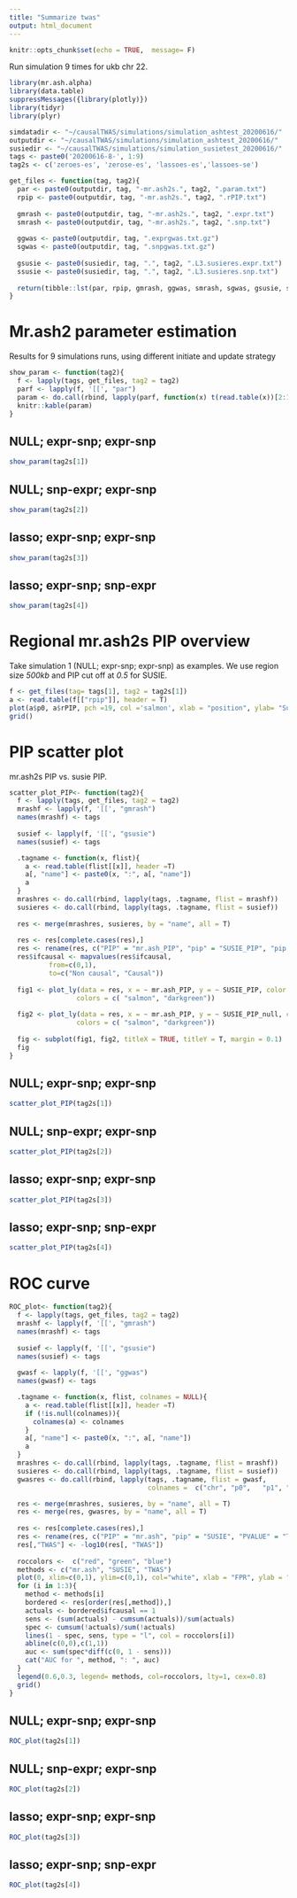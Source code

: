 ```yaml
---
title: "Summarize twas"
output: html_document
---
```


```r
knitr::opts_chunk$set(echo = TRUE,  message= F)
```

Run simulation 9 times for ukb chr 22. 

```r
library(mr.ash.alpha)
library(data.table)
suppressMessages({library(plotly)})
library(tidyr)
library(plyr)
```
```r
simdatadir <- "~/causalTWAS/simulations/simulation_ashtest_20200616/"
outputdir <- "~/causalTWAS/simulations/simulation_ashtest_20200616/"
susiedir <- "~/causalTWAS/simulations/simulation_susietest_20200616/"
tags <- paste0('20200616-8-', 1:9)
tag2s <- c('zeroes-es', 'zerose-es', 'lassoes-es','lassoes-se')
```

```r
get_files <- function(tag, tag2){
  par <- paste0(outputdir, tag, "-mr.ash2s.", tag2, ".param.txt")
  rpip <- paste0(outputdir, tag, "-mr.ash2s.", tag2, ".rPIP.txt")
  
  gmrash <- paste0(outputdir, tag, "-mr.ash2s.", tag2, ".expr.txt")
  smrash <- paste0(outputdir, tag, "-mr.ash2s.", tag2, ".snp.txt")   
  
  ggwas <- paste0(outputdir, tag, ".exprgwas.txt.gz")
  sgwas <- paste0(outputdir, tag, ".snpgwas.txt.gz")
  
  gsusie <- paste0(susiedir, tag, ".", tag2, ".L3.susieres.expr.txt")
  ssusie <- paste0(susiedir, tag, ".", tag2, ".L3.susieres.snp.txt")
  
  return(tibble::lst(par, rpip, gmrash, ggwas, smrash, sgwas, gsusie, ssusie))
}
```
# Mr.ash2 parameter estimation
Results for 9 simulations runs, using different initiate and update strategy
```r
show_param <- function(tag2){
  f <- lapply(tags, get_files, tag2 = tag2)
  parf <- lapply(f, '[[', "par")
  param <- do.call(rbind, lapply(parf, function(x) t(read.table(x))[2:1,]))
  knitr::kable(param)
}
```

## NULL; expr-snp; expr-snp 

```r
show_param(tag2s[1])
```

## NULL; snp-expr; expr-snp

```r
show_param(tag2s[2])
```

## lasso; expr-snp; expr-snp

```r
show_param(tag2s[3])
```

## lasso; expr-snp; snp-expr

```r
show_param(tag2s[4])
```


# Regional mr.ash2s PIP overview
Take simulation 1 (NULL; expr-snp; expr-snp) as examples. We use region size *500kb* and PIP cut off at *0.5* for SUSIE.

```r
f <- get_files(tag= tags[1], tag2 = tag2s[1])
a <- read.table(f[["rpip"]], header = T)
plot(a$p0, a$rPIP, pch =19, col ='salmon', xlab = "position", ylab= "Sum of PIP")
grid()
```

# PIP scatter plot
mr.ash2s PIP vs. susie PIP.
```r
scatter_plot_PIP<- function(tag2){
  f <- lapply(tags, get_files, tag2 = tag2)
  mrashf <- lapply(f, '[[', "gmrash")
  names(mrashf) <- tags
  
  susief <- lapply(f, '[[', "gsusie")
  names(susief) <- tags

  .tagname <- function(x, flist){
    a <- read.table(flist[[x]], header =T)
    a[, "name"] <- paste0(x, ":", a[, "name"])
    a
  }
  mrashres <- do.call(rbind, lapply(tags, .tagname, flist = mrashf))
  susieres <- do.call(rbind, lapply(tags, .tagname, flist = susief))
 
  res <- merge(mrashres, susieres, by = "name", all = T)
  
  res <- res[complete.cases(res),]
  res <- rename(res, c("PIP" = "mr.ash_PIP", "pip" = "SUSIE_PIP", "pip.null" = "SUSIE_PIP_null") )
  res$ifcausal <- mapvalues(res$ifcausal, 
          from=c(0,1), 
          to=c("Non causal", "Causal"))
  
  fig1 <- plot_ly(data = res, x = ~ mr.ash_PIP, y = ~ SUSIE_PIP, color = ~ ifcausal, 
                 colors = c( "salmon", "darkgreen"))
  
  fig2 <- plot_ly(data = res, x = ~ mr.ash_PIP, y = ~ SUSIE_PIP_null, color = ~ ifcausal, 
                 colors = c( "salmon", "darkgreen"))
  
  fig <- subplot(fig1, fig2, titleX = TRUE, titleY = T, margin = 0.1)
  fig
}
```
## NULL; expr-snp; expr-snp 
```r
scatter_plot_PIP(tag2s[1])
```

## NULL; snp-expr; expr-snp

```r
scatter_plot_PIP(tag2s[2])
```

## lasso; expr-snp; expr-snp

```r
scatter_plot_PIP(tag2s[3])
```

## lasso; expr-snp; snp-expr

```r
scatter_plot_PIP(tag2s[4])
```


# ROC curve
```r
ROC_plot<- function(tag2){
  f <- lapply(tags, get_files, tag2 = tag2)
  mrashf <- lapply(f, '[[', "gmrash")
  names(mrashf) <- tags
  
  susief <- lapply(f, '[[', "gsusie")
  names(susief) <- tags
  
  gwasf <- lapply(f, '[[', "ggwas")
  names(gwasf) <- tags

  .tagname <- function(x, flist, colnames = NULL){
    a <- read.table(flist[[x]], header =T)
    if (!is.null(colnames)){
      colnames(a) <- colnames
    }
    a[, "name"] <- paste0(x, ":", a[, "name"])
    a
  }
  mrashres <- do.call(rbind, lapply(tags, .tagname, flist = mrashf))
  susieres <- do.call(rbind, lapply(tags, .tagname, flist = susief))
  gwasres <- do.call(rbind, lapply(tags, .tagname, flist = gwasf, 
                                   colnames =  c("chr",	"p0",	"p1", "name", "Estimate", "Std.Error", "t-value", "PVALUE")))

  res <- merge(mrashres, susieres, by = "name", all = T)
  res <- merge(res, gwasres, by = "name", all = T)
  
  res <- res[complete.cases(res),]
  res <- rename(res, c("PIP" = "mr.ash", "pip" = "SUSIE", "PVALUE" = "TWAS") )
  res[,"TWAS"] <- -log10(res[, "TWAS"])
  
  roccolors <-  c("red", "green", "blue")
  methods <- c("mr.ash", "SUSIE", "TWAS")
  plot(0, xlim=c(0,1), ylim=c(0,1), col="white", xlab = "FPR", ylab = "TPR")
  for (i in 1:3){
    method <- methods[i]
    bordered <- res[order(res[,method]),] 
    actuals <- bordered$ifcausal == 1
    sens <- (sum(actuals) - cumsum(actuals))/sum(actuals)
    spec <- cumsum(!actuals)/sum(!actuals)
    lines(1 - spec, sens, type = "l", col = roccolors[i])
    abline(c(0,0),c(1,1))
    auc <- sum(spec*diff(c(0, 1 - sens)))
    cat("AUC for ", method, ": ", auc)
  }
  legend(0.6,0.3, legend= methods, col=roccolors, lty=1, cex=0.8)
  grid()
}
```

## NULL; expr-snp; expr-snp 
```r
ROC_plot(tag2s[1])
```

## NULL; snp-expr; expr-snp

```r
ROC_plot(tag2s[2])
```

## lasso; expr-snp; expr-snp

```r
ROC_plot(tag2s[3])
```

## lasso; expr-snp; snp-expr

```r
ROC_plot(tag2s[4])
```



